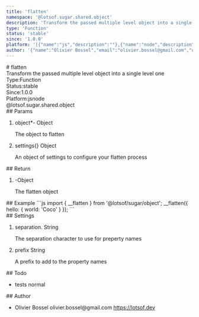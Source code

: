 ```yaml
---
title: 'flatten'
namespace: '@lotsof.sugar.shared.object'
description: 'Transform the passed multiple level object into a single level one'
type: 'Function'
status: 'stable'
since: '1.0.0'
platform: '[{"name":"js","description":""},{"name":"node","description":""}]'
author: '{"name":"Olivier Bossel","email":"olivier.bossel@gmail.com","url":"https://lotsof.dev"}'
---
```

<div class="docmap-mdx">
# flatten
<div class="_description typo-lead typo-format">
Transform the passed multiple level object into a single level one
</div>
<div class="_metas">
<div class="_type"><span class="_type-label">Type:</span><span class="_type-value">Function</span></div>
<div class="_status"><span class="_status-label">Status:</span><span class="_status-value -stable">stable</span></div>
<div class="_since"><span class="_since-label">Since:</span><span class="_since-value">1.0.0</span></div>
<div class="_platform"><span class="_platform-label">Platform:</span><span class="_platform-value -js">js</span><span class="_platform-value -node">node</span></div>
</div>
<div class="_namespace">@lotsof.sugar.shared.object</div>
<div class="_params">
## Params
<ol class="_list">
<li class="_item">
<span class="_name">object<span class="_required">*</span></span><span class="_default">-</span> <span class="_type">Object</span>
<p class="_description">The object to flatten</p>
</li>
<li class="_item">
<span class="_name">settings</span><span class="_default">&lcub;&rcub;</span> <span class="_type">Object</span>
<p class="_description">An object of settings to configure your flatten process</p>
</li>
</ol>
</div>
<div class="_return">
## Return
<ol class="_list">
<li class="_item">
<span class="_default">-</span><span class="_type">Object</span>
<p class="_description">The flatten object</p>
</li>
</ol>
</div>
<div class="_examples">
## Example
```js
import { __flatten } from '@lotsof/sugar/object';
__flatten({
   hello: {
     world: 'Coco'
   }
});
```
</div>
<div class="_settings">
## Settings
<ol class="_list">
<li class="_item">
<span class="_name">separation</span><span class="_default">&period;</span> <span class="_type">String</span>
<p class="_description">The separation character to use for preperty names</p>
</li>
<li class="_item">
<span class="_name">prefix</span><span class="_default"></span> <span class="_type">String</span>
<p class="_description">A prefix to add to the property names</p>
</li>
</ol>
</div>
<div class="_todo">
## Todo
<ul class="_list">
<li class="_item">
<span class="_description">tests</span>
<span class="_priority -normal">normal</span>
</li>
</ul>
</div>
<div class="_author">
## Author
<ul class="_list">
<li class="_item">
<span class="_name">Olivier Bossel</span>
<span class="_email">olivier.bossel@gmail.com</span>
<a href="https://lotsof.dev" target="_blank" class="_url">https://lotsof.dev</a>
</li>
</ul>
</div>
</div>